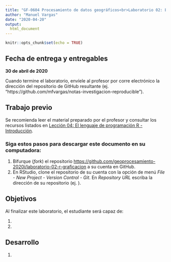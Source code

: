 ```yaml
---
title: "GF-0604 Procesamiento de datos geográficos<br>Laboratorio 02: El lenguaje R - Graficación"
author: "Manuel Vargas"
date: "2020-04-20"
output: 
  html_document
---
```


```r
knitr::opts_chunk$set(echo = TRUE)
```

## Fecha de entrega y entregables
**30 de abril de 2020** 

Cuando termine el laboratorio, envíele al profesor por corre electrónico la dirección del repositorio de GitHub resultante (ej. "https://github.com/mfvargas/notas-investigacion-reproducible").

## Trabajo previo
Se recomienda leer el material preparado por el profesor y consultar los recursos listados en [Lección 04: El lenguaje de programación R - Introducción](https://geoprocesamiento-2020i.github.io/leccion-04-r-introduccion/).

### Siga estos pasos para descargar este documento en su computadora:
1. Bifurque (_fork_) el repositorio [https://github.com/geoprocesamiento-2020i/laboratorio-02-r-graficacion](https://github.com/geoprocesamiento-2020i/laboratorio-02-r-graficacion) a su cuenta en GitHub.
2. En RStudio, clone el repositorio de su cuenta con la opción de menú _File - New Project - Version Control - Git_. En _Repository URL_ escriba la dirección de su repositorio (ej. ).

## Objetivos
Al finalizar este laboratorio, el estudiante será capaz de:

1. 
2. 

## Desarrollo
1. 
